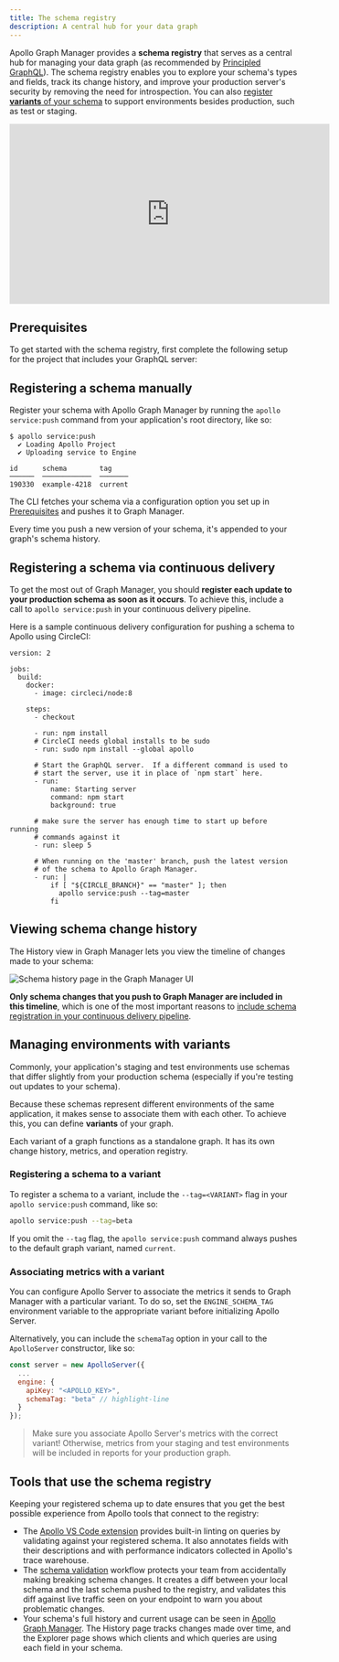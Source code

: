 ```yaml
---
title: The schema registry
description: A central hub for your data graph
---
```



Apollo Graph Manager provides a **schema registry** that serves as a central hub for managing your data graph (as recommended by [Principled GraphQL](https://principledgraphql.com/integrity#3-track-the-schema-in-a-registry)). The schema registry enables you to explore your schema's types and fields, track its change history, and improve your production server's security by removing the need for introspection. You can also [register **variants** of your schema](#managing-environments-with-variants) to support environments besides production, such as test or staging.

<iframe width="560" height="315" src="https://www.youtube.com/embed/duwM95RsiBs" frameborder="0" allow="accelerometer; autoplay; encrypted-media; gyroscope; picture-in-picture" allowfullscreen></iframe>

## Prerequisites

To get started with the schema registry, first complete the following setup for the project that includes your GraphQL server:

<ProjectConfigPanel />

## Registering a schema manually

Register your schema with Apollo Graph Manager by running the `apollo service:push` command from your application's root directory, like so:

```
$ apollo service:push
  ✔ Loading Apollo Project
  ✔ Uploading service to Engine

id      schema        tag
──────  ────────────  ───────
190330  example-4218  current
```

The CLI fetches your schema via a configuration option you set up in [Prerequisites](#prerequisites) and pushes it to Graph Manager.

Every time you push a new version of your schema, it's appended to your graph's schema history.

## Registering a schema via continuous delivery

To get the most out of Graph Manager, you should **register each update to your production schema as soon as it occurs**. To achieve this, include a call to `apollo service:push` in your continuous delivery pipeline.

Here is a sample continuous delivery configuration for pushing a schema to Apollo using CircleCI:

```yaml{13,29-31}
version: 2

jobs:
  build:
    docker:
      - image: circleci/node:8

    steps:
      - checkout

      - run: npm install
      # CircleCI needs global installs to be sudo
      - run: sudo npm install --global apollo

      # Start the GraphQL server.  If a different command is used to
      # start the server, use it in place of `npm start` here.
      - run:
          name: Starting server
          command: npm start
          background: true

      # make sure the server has enough time to start up before running
      # commands against it
      - run: sleep 5

      # When running on the 'master' branch, push the latest version
      # of the schema to Apollo Graph Manager.
      - run: |
          if [ "${CIRCLE_BRANCH}" == "master" ]; then
            apollo service:push --tag=master
          fi
```

## Viewing schema change history

The History view in Graph Manager lets you view the timeline of changes made to your schema:

![Schema history page in the Graph Manager UI](./img//schema-history.png)

**Only schema changes that you push to Graph Manager are included in this timeline**, which is one of the most important reasons to [include schema registration in your continuous delivery pipeline](#registering-a-schema-via-continuous-delivery).

## Managing environments with variants

Commonly, your application's staging and test environments use schemas that differ slightly from your production schema (especially if you're testing out updates to your schema).

Because these schemas represent different environments of the same application, it makes sense to associate them with each other. To achieve this, you can define **variants** of your graph.

Each variant of a graph functions as a standalone graph. It has its own change history, metrics, and operation registry.

### Registering a schema to a variant

To register a schema to a variant, include the `--tag=<VARIANT>` flag in your `apollo service:push` command, like so:

```bash
apollo service:push --tag=beta
```

If you omit the `--tag` flag, the `apollo service:push` command always pushes to the default graph variant, named `current`.

### Associating metrics with a variant

You can configure Apollo Server to associate the metrics it sends to Graph Manager with a particular variant. To do so, set the `ENGINE_SCHEMA_TAG` environment variable to the appropriate variant before initializing Apollo Server.

Alternatively, you can include the `schemaTag` option in your call to the `ApolloServer` constructor, like so:

```js
const server = new ApolloServer({
  ...
  engine: {
    apiKey: "<APOLLO_KEY>",
    schemaTag: "beta" // highlight-line
  }
});
```

> Make sure you associate Apollo Server's metrics with the correct variant! Otherwise, metrics from your staging and test environments will be included in reports for your production graph.

## Tools that use the schema registry

Keeping your registered schema up to date ensures that you get the best possible experience from Apollo tools that connect to the registry:

- The [Apollo VS Code extension](https://marketplace.visualstudio.com/items?itemName=apollographql.vscode-apollo) provides built-in linting on queries by validating against your registered schema. It also annotates fields with their descriptions and with performance indicators collected in Apollo's trace warehouse.
- The [schema validation](/schema-validation/) workflow protects your team from accidentally making breaking schema changes. It creates a diff between your local schema and the last schema pushed to the registry, and validates this diff against live traffic seen on your endpoint to warn you about problematic changes.
- Your schema's full history and current usage can be seen in [Apollo Graph Manager](https://engine.apollographql.com). The History page tracks changes made over time, and the Explorer page shows which clients and which queries are using each field in your schema.
